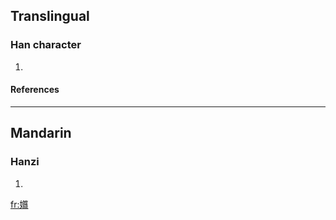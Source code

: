 ==Translingual==
===Han character===
{{Han char|rn=38|rad=女|as=17|sn=20|four=|canj=女竹日廿 (VHAT)}}
# {{defn|Han|sort=女17}}
====References====
{{Han ref|kx=0274.050|dkj=06888|dj=0542.210|hdz=21090.100|uh=5B42|ud=23362}}

----
==Mandarin==
===Hanzi===
{{cmn-hanzi|pin=[[jiǎo]] ([[jiao3]])|wg=chiao<sup>3</sup>}}
# {{defn|Mandarin}}

[[fr:孂]]